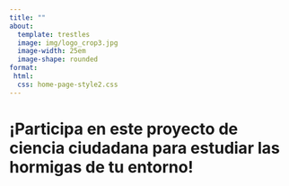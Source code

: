 ```yaml
---
title: ""
about:
  template: trestles
  image: img/logo_crop3.jpg
  image-width: 25em
  image-shape: rounded
format:
 html:
  css: home-page-style2.css
---
```


# ¡Participa en este proyecto de ciencia ciudadana para estudiar las hormigas de tu entorno!

